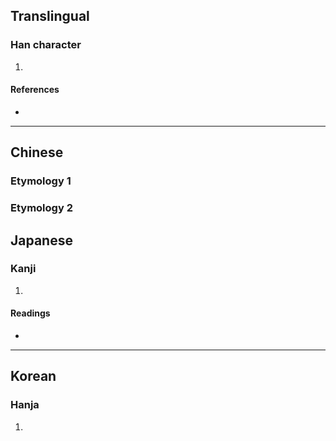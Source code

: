{{character info/new}}
==Translingual==

===Han character===
{{Han char|rn=14|rad=冖|as=08|sn=10|four=|canj=BSJE|ids=⿱冖取}}

# {{defn|Han|sort=冖08}}

====References====
* {{Han ref|kx=0130.260|dkj=01586|dj=0293.060|hdz=10304.080|uh=51A3|ud=20899}}

----
==Chinese==
===Etymology 1===
{{zh-see|最|v}}
===Etymology 2===
{{zh-see|聚|v}}
==Japanese==

===Kanji===
{{ja-kanji|grade=|rs=冖08}}

# {{defn|lang=ja|sort=冖08}}

====Readings====
* {{ja-readings|on=[[しゅ]] (shu), [[じゅ]] (ju), [[さい]] (sai)|kun=[[つま]] (tsuma)}}

----

==Korean==

===Hanja===
{{ko-hanja|hangeul=취|rv=chwi|mr=ch'wi}}

# {{defn|lang=ko|sort=冖08}}
